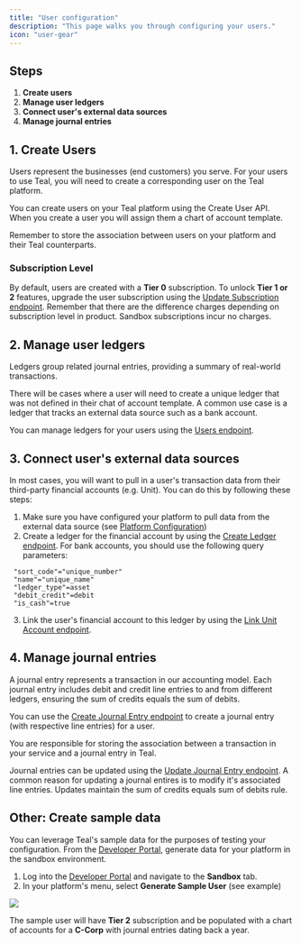 ```yaml
---
title: "User configuration"
description: "This page walks you through configuring your users."
icon: "user-gear"
---
```


## Steps

1. **Create users**
2. **Manage user ledgers**
3. **Connect user's external data sources**
4. **Manage journal entries**

## 1. Create Users

Users represent the businesses (end customers) you serve. For your users to use Teal, you will need to create a corresponding user on the Teal platform.

You can create users on your Teal platform using the Create User API. When you create a user you will assign them a chart of account template.

<Note>
  Remember to store the association between users on your platform and their
  Teal counterparts.
</Note>

### Subscription Level

By default, users are created with a **Tier 0** subscription. To unlock **Tier 1 or 2** features, upgrade the user subscription using the [Update Subscription endpoint](/api-reference/users/update_subscription). Remember that there are the difference charges depending on subscription level in product. Sandbox subscriptions incur no charges.

## 2. Manage user ledgers

<Info>
  Ledgers group related journal entries, providing a summary of real-world
  transactions.
</Info>

There will be cases where a user will need to create a unique ledger that was not defined in their chat of account template. A common use case is a ledger that tracks an external data source such as a bank account.

You can manage ledgers for your users using the [Users endpoint](/api-reference/users/).

## 3. Connect user's external data sources

In most cases, you will want to pull in a user's transaction data from their third-party financial accounts (e.g. Unit). You can do this by following these steps:

1. Make sure you have configured your platform to pull data from the external data source (see [Platform Configuration](/platform_config))
2. Create a ledger for the financial account by using the [Create Ledger endpoint](/api-reference/ledgers/create_ledger). For bank accounts, you should use the following query parameters:

```
 "sort_code"="unique_number"
 "name"="unique_name"
 "ledger_type"=asset
 "debit_credit"=debit
 "is_cash"=true
```

3. Link the user's financial account to this ledger by using the [Link Unit Account endpoint](/api-reference/transaction_sources/link_unit_account).

## 4. Manage journal entries

<Info>
  A journal entry represents a transaction in our accounting model. Each journal
  entry includes debit and credit line entries to and from different ledgers,
  ensuring the sum of credits equals the sum of debits.
</Info>

You can use the [Create Journal Entry endpoint](/api-reference/journal_entries/create_journal_entry) to create a journal entry (with respective line entries) for a user.

<Note>
  You are responsible for storing the association between a transaction in your
  service and a journal entry in Teal.
</Note>

Journal entries can be updated using the [Update Journal Entry endpoint](/api-reference/journal_entries/update_journal_entry). A common reason for updating a journal entires is to modify it's associated line entries. Updates maintain the sum of credits equals sum of debits rule.

## Other: Create sample data

You can leverage Teal's sample data for the purposes of testing your configuration. From the [Developer Portal](https://developer.teal.dev/), generate data for your platform in the sandbox environment.

1. Log into the [Developer Portal](https://developer.teal.dev/) and navigate to the **Sandbox** tab.
2. In your platform's menu, select **Generate Sample User** (see example)

<Frame>
  <img src="/images/generate_sample_user.png" />
</Frame>

The sample user will have **Tier 2** subscription and be populated with a chart of accounts for a **C-Corp** with journal entries dating back a year.
